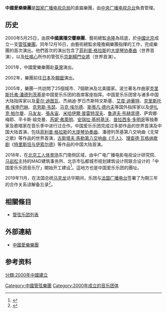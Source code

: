 {{Infobox orchestra
|name         = 中国爱乐乐团
|native_name  = 
|image        = Beijing Concert Hall pic 1.jpg
|caption      = 中国爱乐乐团演出
|founded      = 2000年5月
|location     = {{CHN}}[[北京|北京]]
|concert_hall = [[中国爱乐乐团音乐厅|中国爱乐乐团音乐厅]]
|principal_conductor = 
|music_director      = 余隆
|website      = {{URL|https://www.cpolive.com/}}
}}
'''中國愛樂樂團'''是[[國家廣播電視總局|国家广播电视总局]]的直屬樂團，由[[中央广播电视总台|中央广播电视总台]]負責管理。
==历史==
2000年5月25日，由原'''中國廣播交響樂團'''、藝術總監[[余隆|余隆]]為班底，於[[中國|中國]][[北京市|北京]]成立一支[[管弦樂團|管弦樂團]]。同年12月16日，由藝術總監余隆擔綱樂團指揮的工作，完成樂團的首次演出。他們首次的演出包含了[[菲利普·格拉斯|菲利普·格拉斯]]的[[大提琴协奏曲|大提琴协奏曲]]（世界首演），以及[[杜鳴心|杜鳴心]]所作的管弦乐[[京劇|京劇]][[杨门女将_(京剧)|楊門女將]]（世界首演）。

2001年，中國愛樂樂團赴[[臺灣|臺灣]]演出。

2002年，樂團前往[[日本|日本]]及[[大韩民国|韓國]]演出。

2005年，樂團一共訪問了25個城市、7個歐洲及北美國家。波兰著名作曲家[[克里斯托弗·潘德列茨基|克里斯托弗·潘德列茨基]]是中国爱乐乐团的首席客座指挥。中国爱乐乐团曾与诸多中国大陆指挥家以及[[夏尔·迪图瓦|夏尔·迪图瓦]]、杰纳迪·罗日杰斯特文斯基、[[艾度·迪華特|艾度·迪華特]]、[[克里斯托弗·埃申巴赫|克里斯托弗·埃申巴赫]]、[[克劳斯·韦瑟|克劳斯·韦瑟]]、[[马克·埃尔德|马克·埃尔德]]、[[斯蒂凡·德内夫|斯蒂凡·德内夫]]等国外指挥家以及[[伊扎克·帕尔曼|伊扎克·帕尔曼]]、[[马友友|马友友]]、[[張永宙|張永宙]]、[[米哈伊爾·普雷特涅夫|米哈伊爾·普雷特涅夫]]、[[鲁道夫·布赫宾德|鲁道夫·布赫宾德]]、萨宾娜·梅耶、平卡斯·祖克曼、[[芮妮·弗萊明|芮妮·弗萊明]]、[[安琪拉·基柯基沃|安琪拉·基柯基沃]]、[[普拉西多·多明哥|普拉西多·多明哥]]等独奏家及歌唱家在音乐季中进行过合作。中国爱乐乐团完成过多部作品的世界首演及中国大陆首演，包括[[菲利普·格拉斯|菲利普·格拉斯]]的[[大提琴协奏曲|大提琴协奏曲]]、潘德列茨基第八交响曲《无常之歌》等作品的世界首演，[[古斯塔夫·馬勒|古斯塔夫·馬勒]][[第8號交響曲_(馬勒)|第八交响曲《千人》]]、[[理查德·瓦格纳|理查德·瓦格纳]][[歌剧|歌剧]]《[[特里斯坦与伊索尔德|特里斯坦与伊索尔德]]》等作品的中国大陆首演。

2018年，在[[北京工人体育场|北京工人体育场]]东门南侧区域，由中广电广播电影电视设计研究院、[[马岩松|马岩松]]主持的MAD建筑事务所、北京市弘都城市规划建筑设计院联合设计的「中国爱乐乐团音乐厅」開始开工建设<ref>{{Cite web|title=中国爱乐乐团音乐厅正式开工|url=http://www.bj.xinhuanet.com/bjyw/2018-12/22/c_1123888847.htm|accessdate=2019-03-16|date=2018-12-22|work=新华网|language=zh|archiveurl=https://web.archive.org/web/20181222065514/http://www.bj.xinhuanet.com/bjyw/2018-12/22/c_1123888847.htm|archivedate=2018-12-22|dead-url=no}}</ref>。這地方也是中国爱乐乐团的團址。

2019年11月，在法国总统[[埃马纽埃尔·马克龙|马克龙]]访华期间，乐团与[[法国广播电台|法国广播电台]]签署了为期三年的合作关系谅解备忘录<ref>{{Cite web|title=中国爱乐乐团与法国广播公司将开始为期三年合作|url=https://www.cpolive.com/news/detail/?id=520|accessdate=2019-11-07|date=2019-11-05|work=中国爱乐乐团|language=zh|archiveurl=https://web.archive.org/web/20200401024756/https://www.cpolive.com/news/detail/?id=520|archivedate=2020-04-01|dead-url=no}}</ref>。

== 相關條目 ==
* [[管弦乐团列表|管弦乐团列表]]

== 外部連結 ==
* [http://www.cpolive.com/ 中國愛樂樂團]{{Wayback|url=http://www.cpolive.com/ |date=20181204151813 }}

==参考资料==
<references />

{{中央广播电视总台}}
[[Category:中國管弦樂團|Category:中國管弦樂團]]
[[Category:2000年成立的音乐团体|Category:2000年成立的音乐团体]]
[[分類:2000年中國建立|分類:2000年中國建立]]
{{Authority control}}